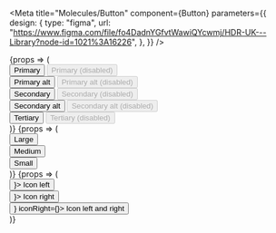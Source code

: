 


<Meta
    title="Molecules/Button"
    component={Button}
    parameters={{
        design: {
            type: "figma",
            url: "https://www.figma.com/file/fo4DadnYGfvtWawiQYcwmj/HDR-UK---Library?node-id=1021%3A16226",
        },
    }}
/>

<Canvas>
    <Story name="Variants">
        {props => (
            <Card>
                <CardBody>
                    <Box display="flex" gap={20} mb={10}>
                        <div>
                            <Button {...props} mr={2}>
                                Primary
                            </Button>
                            <Button {...props} disabled>
                                Primary (disabled)
                            </Button>
                        </div>
                        <div>
                            <Button {...props} mr={2} variant="primaryAlt">
                                Primary alt
                            </Button>
                            <Button {...props} disabled variant="primaryAlt">
                                Primary alt (disabled)
                            </Button>
                        </div>
                    </Box>
                    <Box display="flex" gap={20} mb={10}>
                        <div>
                            <Button {...props} variant="secondary" mr={2}>
                                Secondary
                            </Button>
                            <Button {...props} variant="secondary" disabled>
                                Secondary (disabled)
                            </Button>
                        </div>
                        <div>
                            <Button
                                {...props}
                                variant="secondaryAlt"
                                mb={4}
                                mr={2}>
                                Secondary alt
                            </Button>
                            <Button
                                {...props}
                                variant="secondaryAlt"
                                mb={4}
                                disabled>
                                Secondary alt (disabled)
                            </Button>
                        </div>
                    </Box>
                    <div>
                        <Button {...props} variant="tertiary" mr={2}>
                            Tertiary
                        </Button>
                        <Button {...props} variant="tertiary" disabled>
                            Tertiary (disabled)
                        </Button>
                    </div>
                </CardBody>
            </Card>
        )}
    </Story>
    <Story name="Sizes">
        {props => (
            <Card>
                <CardBody>
                    <div>
                        <Button {...props} mb={4} size="large">
                            Large
                        </Button>
                    </div>
                    <div>
                        <Button {...props} mb={4}>
                            Medium
                        </Button>
                    </div>
                    <div>
                        <Button {...props} size="small">
                            Small
                        </Button>
                    </div>
                </CardBody>
            </Card>
        )}
    </Story>
    <Story name="Icons">
        {props => (
            <Card>
                <CardBody>
                    <div>
                        <Button {...props} mb={4} iconLeft={<SearchIcon />}>
                            Icon left
                        </Button>
                    </div>
                    <div>
                        <Button {...props} mb={4} iconRight={<StarIcon />}>
                            Icon right
                        </Button>
                    </div>
                    <div>
                        <Button
                            {...props}
                            iconLeft={<SearchIcon />}
                            iconRight={<StarIcon />}>
                            Icon left and right
                        </Button>
                    </div>
                </CardBody>
            </Card>
        )}
    </Story>
</Canvas>
